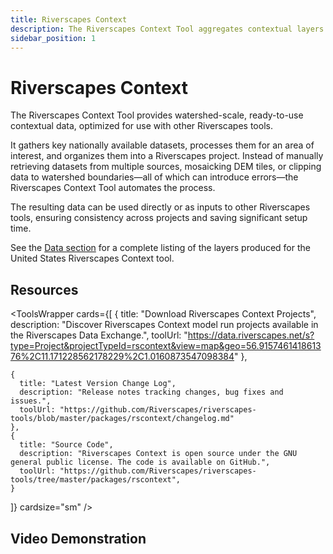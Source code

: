 ```yaml
---
title: Riverscapes Context
description: The Riverscapes Context Tool aggregates contextual layers for consumption in other Riverscapes projects.
sidebar_position: 1
---
```


# Riverscapes Context

The Riverscapes Context Tool provides watershed-scale, ready-to-use contextual data, optimized for use with other Riverscapes tools. 

It gathers key nationally available datasets, processes them for an area of interest, and organizes them into a Riverscapes project. Instead of manually retrieving datasets from multiple sources, mosaicking DEM tiles, or clipping data to watershed boundaries—all of which can introduce errors—the Riverscapes Context Tool automates the process. 

The resulting data can be used directly or as inputs to other Riverscapes tools, ensuring consistency across projects and saving significant setup time. 

See the [Data section](./data) for a complete listing of the layers produced for the United States Riverscapes Context tool. 

## Resources

<ToolsWrapper
  cards={[
    {
      title: "Download Riverscapes Context Projects",
      description: "Discover Riverscapes Context model run projects available in the Riverscapes Data Exchange.",
      toolUrl: "https://data.riverscapes.net/s?type=Project&projectTypeId=rscontext&view=map&geo=56.915746141861376%2C11.171228562178229%2C1.0160873547098384"
    },
  
    {
      title: "Latest Version Change Log",
      description: "Release notes tracking changes, bug fixes and issues.",
      toolUrl: "https://github.com/Riverscapes/riverscapes-tools/blob/master/packages/rscontext/changelog.md"
    },
    {
      title: "Source Code",
      description: "Riverscapes Context is open source under the GNU general public license. The code is available on GitHub.",
      toolUrl: "https://github.com/Riverscapes/riverscapes-tools/tree/master/packages/rscontext",
    }
  ]}
  cardsize="sm"
/>

## Video Demonstration

<YouTubeEmbed videoId="1Qp8CpGmaAE"/>